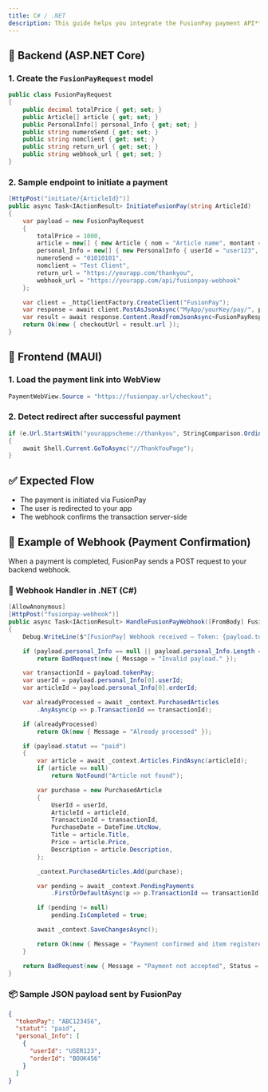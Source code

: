 ```yaml
---
title: C# / .NET
description: This guide helps you integrate the FusionPay payment API** into your .NET applications — both backend (ASP.NET Core) and frontend (MAUI mobile).
---
```


## 🔧 Backend (ASP.NET Core)

### 1. Create the `FusionPayRequest` model

```csharp
public class FusionPayRequest
{
    public decimal totalPrice { get; set; }
    public Article[] article { get; set; }
    public PersonalInfo[] personal_Info { get; set; }
    public string numeroSend { get; set; }
    public string nomclient { get; set; }
    public string return_url { get; set; }
    public string webhook_url { get; set; }
}
```

### 2. Sample endpoint to initiate a payment

```csharp
[HttpPost("initiate/{ArticleId}")]
public async Task<IActionResult> InitiateFusionPay(string ArticleId)
{
    var payload = new FusionPayRequest
    {
        totalPrice = 1000,
        article = new[] { new Article { nom = "Article name", montant = 1000 } },
        personal_Info = new[] { new PersonalInfo { userId = "user123", orderId = "article123" } },
        numeroSend = "01010101",
        nomclient = "Test Client",
        return_url = "https://yourapp.com/thankyou",
        webhook_url = "https://yourapp.com/api/fusionpay-webhook"
    };

    var client = _httpClientFactory.CreateClient("FusionPay");
    var response = await client.PostAsJsonAsync("MyApp/yourKey/pay/", payload);
    var result = await response.Content.ReadFromJsonAsync<FusionPayResponse>();
    return Ok(new { checkoutUrl = result.url });
}
```

## 📱 Frontend (MAUI)

### 1. Load the payment link into WebView

```csharp
PaymentWebView.Source = "https://fusionpay.url/checkout";
```

### 2. Detect redirect after successful payment

```csharp
if (e.Url.StartsWith("yourappscheme://thankyou", StringComparison.OrdinalIgnoreCase))
{
    await Shell.Current.GoToAsync("//ThankYouPage");
}
```

## ✅ Expected Flow

- The payment is initiated via FusionPay
- The user is redirected to your app
- The webhook confirms the transaction server-side

## 🎯 Example of Webhook (Payment Confirmation)

When a payment is completed, FusionPay sends a POST request to your backend webhook.

### 🎯 Webhook Handler in .NET (C#)

```csharp
[AllowAnonymous]
[HttpPost("fusionpay-webhook")]
public async Task<IActionResult> HandleFusionPayWebhook([FromBody] FusionPayWebhook payload)
{
    Debug.WriteLine($"[FusionPay] Webhook received – Token: {payload.tokenPay}, Status: {payload.statut}");

    if (payload.personal_Info == null || payload.personal_Info.Length == 0)
        return BadRequest(new { Message = "Invalid payload." });

    var transactionId = payload.tokenPay;
    var userId = payload.personal_Info[0].userId;
    var articleId = payload.personal_Info[0].orderId;

    var alreadyProcessed = await _context.PurchasedArticles
        .AnyAsync(p => p.TransactionId == transactionId);

    if (alreadyProcessed)
        return Ok(new { Message = "Already processed" });

    if (payload.statut == "paid")
    {
        var article = await _context.Articles.FindAsync(articleId);
        if (article == null)
            return NotFound("Article not found");

        var purchase = new PurchasedArticle
        {
            UserId = userId,
            ArticleId = articleId,
            TransactionId = transactionId,
            PurchaseDate = DateTime.UtcNow,
            Title = article.Title,
            Price = article.Price,
            Description = article.Description,
        };

        _context.PurchasedArticles.Add(purchase);

        var pending = await _context.PendingPayments
            .FirstOrDefaultAsync(p => p.TransactionId == transactionId);

        if (pending != null)
            pending.IsCompleted = true;

        await _context.SaveChangesAsync();

        return Ok(new { Message = "Payment confirmed and item registered." });
    }

    return BadRequest(new { Message = "Payment not accepted", Status = payload.statut });
}
```

### 📦 Sample JSON payload sent by FusionPay

```json
{
  "tokenPay": "ABC123456",
  "statut": "paid",
  "personal_Info": [
    {
      "userId": "USER123",
      "orderId": "BOOK456"
    }
  ]
}
```
